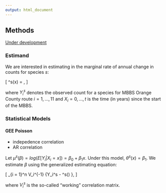 ```yaml
---
output: html_document
---
```


## Methods

[Under development](https://github.com/bsaul/mbbs/issues/8)

### Estimand

We are interested in estimating in the marginal rate of annual change in counts for species $s$:

\[
\theta^s(x) = \frac{E[Y^{s}_i | X_i = x + 1]}{E[Y^{s}_i | X_i = x]},
\]

where $Y^s_i$ denotes the observed count
for a species for MBBS Orange County route
$i = 1, \dots, 11$  and $X_i = 0, \dots, t$
is the time (in years) since the start of the MBBS.

### Statistical Models

#### GEE Poisson

* indepedence correlation
* AR correlation

Let $\mu^s(\beta) = log(E[Y_i|X_i = x]) = \beta_0 + \beta_1 x$. 
Under this model, $\theta^s(x) = \beta_1$. 
We estimate $\beta$ using the generalized estimating equation:

\[
\sum_{i = 1}^n \frac{\partial \mu}{\partial \beta} V_i^{-1} \{Y_i^s - \mu^s(\beta) \},
\]

where $V^s_i$ is the so-called "working" correlation matrix.

<!-- 
#### GEE Negative Binomial

* indepedence correlation
* AR correlation

#### Overall Mean Model for Zero-Inflated 

### Model Selection

For each species, parameters from each of the above models will be estimated. The model with the smallest mean absolute error (?) will be selected as the "best" model. Models where the fitter failed to converge will be excluded. The best model will be presented in the results table, but all model results will be available for review.

### Inference

* estimating equations with small sample corrections -->